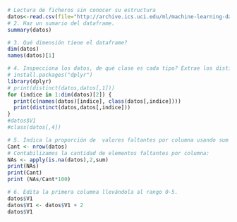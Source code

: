 ```r
# Lectura de ficheros sin conocer su estructura
datos<-read.csv(file="http://archive.ics.uci.edu/ml/machine-learning-databases/autos/imports-85.data", na.strings = "?", header = FALSE)
# 2. Haz un sumario del dataframe.
summary(datos)
```
```r
# 3. Qué dimensión tiene el dataframe?
dim(datos)
names(datos)[1]
```
```r
# 4. Inspecciona los datos, de qué clase es cada tipo? Extrae los distintos valores que toman los factores.
# install.packages("dplyr")
library(dplyr)
# print(distinct(datos,datos[,1]))
for (indice in 1:dim(datos)[2]) {
  print(c(names(datos)[indice], class(datos[,indice])))
  print(distinct(datos,datos[,indice]))
}
#datos$V1
#class(datos[,4])
```
```r
# 5. Indica la proporción de  valores faltantes por columna usando sum e is.na y un apply (usa nrow).
Cant <- nrow(datos)
# Contabilizamos la cantidad de elementos faltantes por columna:
NAs <- apply(is.na(datos),2,sum)
print(NAs)
print(Cant)
print (NAs/Cant*100)
```
```r
# 6. Edita la primera columna llevándola al rango 0-5.
datos$V1
datos$V1 <- datos$V1 + 2
datos$V1
```

